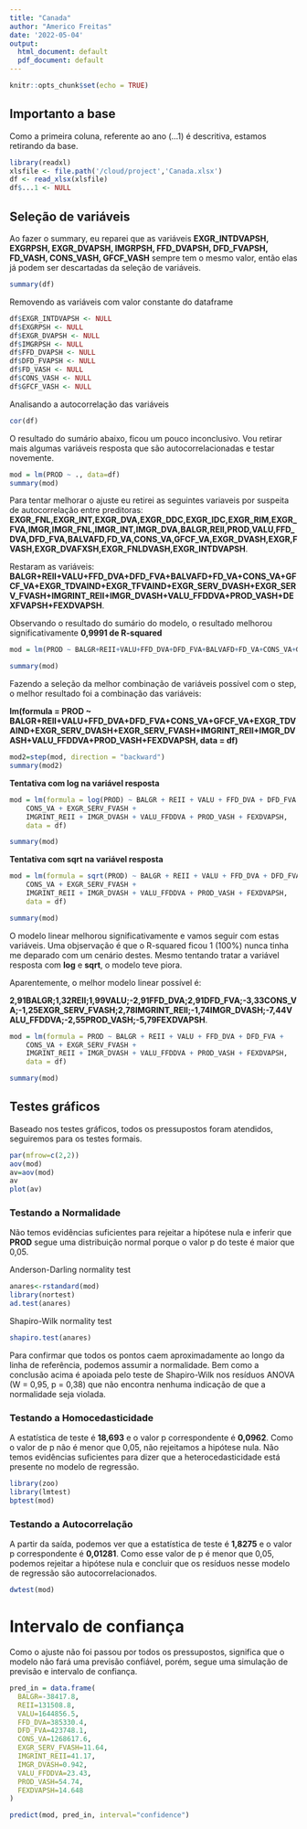 ```yaml
---
title: "Canada"
author: "Americo Freitas"
date: '2022-05-04'
output:
  html_document: default
  pdf_document: default
---
```


```r
knitr::opts_chunk$set(echo = TRUE)
```
## Importanto a base

Como a primeira coluna, referente ao ano (...1) é descritiva,  estamos retirando da base. 


```r
library(readxl)
xlsfile <- file.path('/cloud/project','Canada.xlsx')
df <- read_xlsx(xlsfile)
df$...1 <- NULL
```
## Seleção  de variáveis

Ao fazer o summary, eu reparei que as variáveis **EXGR_INTDVAPSH, EXGRPSH, EXGR_DVAPSH, IMGRPSH, FFD_DVAPSH, DFD_FVAPSH, FD_VASH, CONS_VASH, GFCF_VASH** sempre tem o mesmo valor, então elas já podem ser descartadas da seleção de variáveis.

```r
summary(df)
```

Removendo as variáveis com valor constante do dataframe
```r
df$EXGR_INTDVAPSH <- NULL
df$EXGRPSH <- NULL
df$EXGR_DVAPSH <- NULL 
df$IMGRPSH <- NULL
df$FFD_DVAPSH <- NULL
df$DFD_FVAPSH <- NULL 
df$FD_VASH <- NULL
df$CONS_VASH <- NULL
df$GFCF_VASH <- NULL
```

Analisando a autocorrelação das variáveis

```r
cor(df)
```
O resultado do sumário abaixo, ficou um pouco inconclusivo. Vou retirar mais algumas variáveis resposta que são autocorrelacionadas e testar novemente.
```r
mod = lm(PROD ~ ., data=df)
summary(mod)
```
Para tentar melhorar o ajuste eu retirei as seguintes variaveis por suspeita de autocorrelação entre preditoras: **EXGR_FNL,EXGR_INT,EXGR_DVA,EXGR_DDC,EXGR_IDC,EXGR_RIM,EXGR_FVA,IMGR,IMGR_FNL,IMGR_INT,IMGR_DVA,BALGR,REII,PROD,VALU,FFD_DVA,DFD_FVA,BALVAFD,FD_VA,CONS_VA,GFCF_VA,EXGR_DVASH,EXGR,FVASH,EXGR_DVAFXSH,EXGR_FNLDVASH,EXGR_INTDVAPSH**.

Restaram as variáveis: **BALGR+REII+VALU+FFD_DVA+DFD_FVA+BALVAFD+FD_VA+CONS_VA+GFCF_VA+EXGR_TDVAIND+EXGR_TFVAIND+EXGR_SERV_DVASH+EXGR_SERV_FVASH+IMGRINT_REII+IMGR_DVASH+VALU_FFDDVA+PROD_VASH+DEXFVAPSH+FEXDVAPSH**.

Observando o resultado do sumário do modelo, o resultado melhorou significativamente **0,9991 de R-squared**

```r
mod = lm(PROD ~ BALGR+REII+VALU+FFD_DVA+DFD_FVA+BALVAFD+FD_VA+CONS_VA+GFCF_VA+EXGR_TDVAIND+EXGR_TFVAIND+EXGR_SERV_DVASH+EXGR_SERV_FVASH+IMGRINT_REII+IMGR_DVASH+VALU_FFDDVA+PROD_VASH+DEXFVAPSH+FEXDVAPSH, data=df)

summary(mod)
```
Fazendo a seleção da melhor combinação de variáveis possível com o step, o melhor resultado foi a combinação das variáveis: 

**lm(formula = PROD ~ BALGR+REII+VALU+FFD_DVA+DFD_FVA+CONS_VA+GFCF_VA+EXGR_TDVAIND+EXGR_SERV_DVASH+EXGR_SERV_FVASH+IMGRINT_REII+IMGR_DVASH+VALU_FFDDVA+PROD_VASH+FEXDVAPSH, data = df)**

```r
mod2=step(mod, direction = "backward")
summary(mod2)
```
**Tentativa com log na variável resposta**
```r
mod = lm(formula = log(PROD) ~ BALGR + REII + VALU + FFD_DVA + DFD_FVA + 
    CONS_VA + EXGR_SERV_FVASH + 
    IMGRINT_REII + IMGR_DVASH + VALU_FFDDVA + PROD_VASH + FEXDVAPSH, 
    data = df)

summary(mod)
```
**Tentativa com sqrt na variável resposta**
```r
mod = lm(formula = sqrt(PROD) ~ BALGR + REII + VALU + FFD_DVA + DFD_FVA + 
    CONS_VA + EXGR_SERV_FVASH + 
    IMGRINT_REII + IMGR_DVASH + VALU_FFDDVA + PROD_VASH + FEXDVAPSH, 
    data = df)

summary(mod)
```

O modelo linear melhorou significativamente e vamos seguir com estas variáveis. Uma objservação é que o R-squared ficou 1 (100%) nunca tinha me deparado com um cenário destes. Mesmo tentando tratar a variável resposta com **log** e **sqrt**, o modelo teve piora.

Aparentemente, o melhor modelo linear possível é:

**2,91BALGR;1,32REII;1,99VALU;-2,91FFD_DVA;2,91DFD_FVA;-3,33CONS_VA;-1,25EXGR_SERV_FVASH;2,78IMGRINT_REII;-1,74IMGR_DVASH;-7,44VALU_FFDDVA;-2,55PROD_VASH;-5,79FEXDVAPSH**.

```r
mod = lm(formula = PROD ~ BALGR + REII + VALU + FFD_DVA + DFD_FVA + 
    CONS_VA + EXGR_SERV_FVASH + 
    IMGRINT_REII + IMGR_DVASH + VALU_FFDDVA + PROD_VASH + FEXDVAPSH, 
    data = df)

summary(mod)
```
## Testes gráficos

Baseado nos testes gráficos, todos os pressupostos foram atendidos, seguiremos para os testes formais.

```r
par(mfrow=c(2,2))
aov(mod)
av=aov(mod)
av
plot(av)
```
### Testando a Normalidade

Não temos evidências suficientes para rejeitar a hipótese nula e inferir que **PROD** segue uma distribuição normal porque o valor p do teste é maior que 0,05.

Anderson-Darling normality test

```r
anares<-rstandard(mod)
library(nortest)
ad.test(anares)
```

Shapiro-Wilk normality test

```r
shapiro.test(anares)
```

Para confirmar que todos os pontos caem aproximadamente ao longo da linha de referência, podemos assumir a normalidade. Bem como a conclusão acima é apoiada pelo teste de Shapiro-Wilk nos resíduos ANOVA (W = 0,95, p = 0,38) que não encontra nenhuma indicação de que a normalidade seja violada.

### Testando a Homocedasticidade

A estatística de teste é **18,693** e o valor p correspondente é  **0,0962**. Como o valor de p não é menor que 0,05, não rejeitamos a hipótese nula. Não temos evidências suficientes para dizer que a heterocedasticidade está presente no modelo de regressão.

```r
library(zoo)
library(lmtest)
bptest(mod)
```
### Testando a Autocorrelação

A partir da saída, podemos ver que a estatística de teste é **1,8275**  e o valor p correspondente é  **0,01281**. Como esse valor de p é menor que 0,05, podemos rejeitar a hipótese nula e concluir que os resíduos nesse modelo de regressão são autocorrelacionados.

```r
dwtest(mod)
```
# Intervalo de confiança

Como o ajuste não foi passou por todos os pressupostos, significa que o modelo não fará uma previsão confiável, porém, segue uma simulação de previsão e intervalo de confiança.

```r
pred_in = data.frame(
  BALGR=-38417.8,
  REII=131508.8,
  VALU=1644856.5,
  FFD_DVA=385330.4,
  DFD_FVA=423748.1,
  CONS_VA=1268617.6,
  EXGR_SERV_FVASH=11.64,
  IMGRINT_REII=41.17,
  IMGR_DVASH=0.942,
  VALU_FFDDVA=23.43,
  PROD_VASH=54.74,
  FEXDVAPSH=14.648
)

predict(mod, pred_in, interval="confidence")

```


